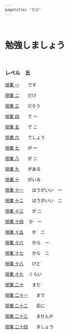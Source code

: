 ```yaml
---
pagetitle: "文法"
---
```

<br>

# 勉強しましょう 

<br>

### レベル　五

 [授業 一](N5/01-desu.html)　　です

 [授業 ニ](N5/02-dake.html)　　だけ

 [授業 三](N5/03-darou.html)　　だろう

 [授業 四](N5/04-de-1.html)　　で 一

 [授業 五](N5/05-de-2.html)　　で ニ

 [授業 六](N5/06-deshou.html)　　でしょう

 [授業 七](N5/07-ga-1.html)　　が 一

 [授業 八](N5/08-ga-2.html)　　が ニ

 [授業 九](N5/09-gaaru.html)　　がある

 [授業 十](N5/10-gairu.html)　　がいる

 [授業 十一](N5/11-hougaii-1.html)　　ほうがいい　一

 [授業 十ニ](N5/12-hougaii-2.html)　　はうがいい　ニ

 [授業 十三](N5/13-ga-2.html)　　が ニ

 [授業 十四](N5/14-ka-1.html)　 か　一

 [授業 十五](N5/15-ka-2.html)　　か　ニ

 [授業 十六](N5/16-kara-1.html)　　から　一

 [授業 十七](N5/17-kara-2.html)　　から　ニ

 [授業 十八](N5/18-kedo.html)　　けど
 
 [授業 十九](N5/19-kurai.html)　 くらい
 
 [授業 二十](N5/20-mada.html)　　まだ

 [授業 二十一](N5/21-made.html)　　まで
 
 [授業 二十二](N5/22-maeni.html)　　前に
 
 [授業 二十三](N5/23-masenka.html)　　ませんか
 
 [授業 二十四](N5/24-mashou.html)　　ましょう
 
